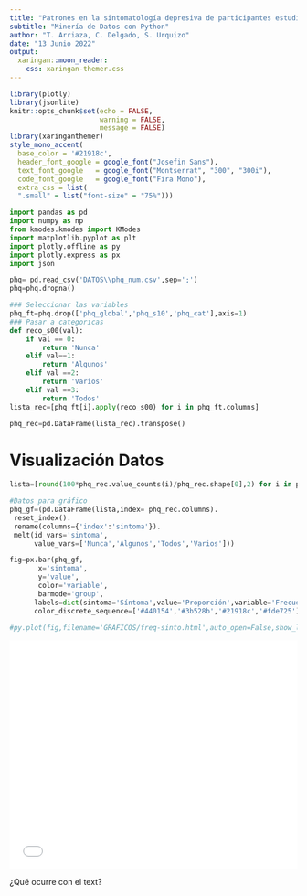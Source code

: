 ```yaml
---
title: "Patrones en la sintomatología depresiva de participantes estudio ELSOC"
subtitle: "Minería de Datos con Python"
author: "T. Arriaza, C. Delgado, S. Urquizo"
date: "13 Junio 2022"
output:
  xaringan::moon_reader:
    css: xaringan-themer.css
---
```


```r
library(plotly)
library(jsonlite)
knitr::opts_chunk$set(echo = FALSE,
                      warning = FALSE,
                      message = FALSE)
library(xaringanthemer)
style_mono_accent(
  base_color = '#21918c',
  header_font_google = google_font("Josefin Sans"),
  text_font_google   = google_font("Montserrat", "300", "300i"),
  code_font_google   = google_font("Fira Mono"),
  extra_css = list(
  ".small" = list("font-size" = "75%")))
```

```python
import pandas as pd
import numpy as np
from kmodes.kmodes import KModes
import matplotlib.pyplot as plt
import plotly.offline as py
import plotly.express as px
import json
```

```python
phq= pd.read_csv('DATOS\\phq_num.csv',sep=';')
phq=phq.dropna()
```

```python
### Seleccionar las variables
phq_ft=phq.drop(['phq_global','phq_s10','phq_cat'],axis=1)
### Pasar a categoricas
def reco_s00(val):
    if val == 0:
        return 'Nunca'
    elif val==1:
        return 'Algunos'
    elif val ==2:
        return 'Varios'
    elif val ==3:
        return 'Todos'
lista_rec=[phq_ft[i].apply(reco_s00) for i in phq_ft.columns]

phq_rec=pd.DataFrame(lista_rec).transpose()
```

# Visualización Datos

```python
lista=[round(100*phq_rec.value_counts(i)/phq_rec.shape[0],2) for i in phq_rec.columns ]
```

```python
#Datos para gráfico
phq_gf=(pd.DataFrame(lista,index= phq_rec.columns).
 reset_index().
 rename(columns={'index':'sintoma'}).
 melt(id_vars='sintoma', 
      value_vars=['Nunca','Algunos','Todos','Varios']))

```

```python
fig=px.bar(phq_gf,
       x='sintoma',
       y='value',
       color='variable',
       barmode='group',
      labels=dict(sintoma='Síntoma',value='Proporción',variable='Frecuencia'),
      color_discrete_sequence=['#440154','#3b528b','#21918c','#fde725'])
      
#py.plot(fig,filename='GRAFICOS/freq-sinto.html',auto_open=False,show_link=False)
```

<iframe src="GRAFICOS/freq-sinto.html" width="100%" height="400" id="igraph" scrolling="no" seamless="seamless" frameBorder="0"> </iframe>

¿Qué ocurre con el text?